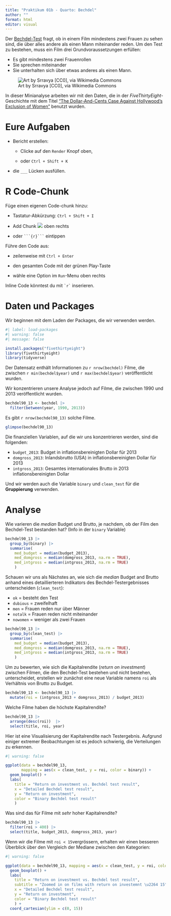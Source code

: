 ```yaml
---
title: "Praktikum 01b - Quarto: Bechdel"
author: ""
format: html
editor: visual
---
```


Der [Bechdel-Test](https://de.wikipedia.org/wiki/Bechdel-Test) fragt, ob in einem Film mindestens zwei Frauen zu sehen sind, die über alles andere als einen Mann miteinander reden. Um den Test zu bestehen, muss ein Film drei Grundvoraussetzungen erfüllen:

-   Es gibt mindestens zwei Frauenrollen
-   Sie sprechen miteinander
-   Sie unterhalten sich über etwas anderes als einen Mann.

![Art by Srravya \[CC0\], via Wikimedia Commons](img/BechdelTest-768x310.jpg)

In dieser Minianalyse arbeiten wir mit den Daten, die in der *FiveThirtyEight*-Geschichte mit dem Titel ["The Dollar-And-Cents Case Against Hollywood's Exclusion of Women"](https://fivethirtyeight.com/features/the-dollar-and-cents-case-against-hollywoods-exclusion-of-women/) benutzt wurden.

# Eure Aufgaben

-   Bericht erstellen:

    -   Clicke auf den `Render` Knopf oben,

    -   oder `Ctrl + Shift + K`

-   die `___` Lücken ausfüllen.

# R Code-Chunk

Füge einen eigenen Code-chunk hinzu:

-   Tastatur-Abkürzung: `Ctrl + Shift + I`

-   Add Chunk ![](img/notebook-insert-chunk.png) oben rechts

-   oder ```` ```{r}``` ```` eintippen

Führe den Code aus:

-   zeilenweise mit `Ctrl + Enter`

-   den gesamten Code mit der grünen Play-Taste

-   wähle eine Option im `Run`-Menu oben rechts

Inline Code könntest du mit `` `r` `` inserieren.

# Daten und Packages

Wir beginnen mit dem Laden der Packages, die wir verwenden werden.

```r
#| label: load-packages
#| warning: false
#| message: false

install.packages("fivethirtyeight")
library(fivethirtyeight)
library(tidyverse)
```

Der Datensatz enthält Informationen zu `r nrow(bechdel)` Filme, die zwischen `r min(bechdel$year)` und `r max(bechdel$year)` veröffentlicht wurden.

Wir konzentrieren unsere Analyse jedoch auf Filme, die zwischen 1990 und 2013 veröffentlicht wurden.

```r
bechdel90_13 <- bechdel |>  
  filter(between(year, 1990, 2013))
```

Es gibt `r nrow(bechdel90_13)` solche Filme.

```r
glimpse(bechdel90_13)
```

Die finanziellen Variablen, auf die wir uns konzentrieren werden, sind die folgenden:

-   `budget_2013`: Budget in inflationsbereinigten Dollar für 2013
-   `domgross_2013`: Inlandsbrutto (USA) in inflationsbereinigten Dollar für 2013
-   `intgross_2013`: Gesamtes internationales Brutto in 2013 inflationsbereinigten Dollar

Und wir werden auch die Variable `binary` und `clean_test` für die **Gruppierung** verwenden.

# Analyse

Wie varieren die *median* Budget und Brutto, je nachdem, ob der Film den Bechdel-Test bestanden hat? (Info in der `binary` Variable)

```r
bechdel90_13 |> 
  group_by(binary) |> 
  summarise(
    med_budget = median(budget_2013),
    med_domgross = median(domgross_2013, na.rm = TRUE),
    med_intgross = median(intgross_2013, na.rm = TRUE)
    )
```

Schauen wir uns als Nächstes an, wie sich die *median* Budget and Brutto anhand eines detaillierteren Indikators des Bechdel-Testergebnisses unterscheiden (`clean_test`):

-   `ok` = besteht den Test
-   `dubious` = zweifelhaft
-   `men` = Frauen reden nur über Männer
-   `notalk` = Frauen reden nicht miteinander
-   `nowomen` = weniger als zwei Frauen

```r
bechdel90_13 |> 
  group_by(clean_test) |>
  summarise(
    med_budget = median(budget_2013),
    med_domgross = median(domgross_2013, na.rm = TRUE),
    med_intgross = median(intgross_2013, na.rm = TRUE)
    )
```

Um zu bewerten, wie sich die Kapitalrendite (*return on investment*) zwischen Filmen, die den Bechdel-Test bestehen und nicht bestehen, unterscheidet, erstellen wir zunächst eine neue Variable namens `roi` als Verhältnis von Brutto zu Budget.

```r
bechdel90_13 <- bechdel90_13 |> 
  mutate(roi = (intgross_2013 + domgross_2013) / budget_2013)
```

Welche Filme haben die höchste Kapitalrendite?

```r
bechdel90_13 |> 
  arrange(desc(roi))  |>  
  select(title, roi, year)
```

Hier ist eine Visualisierung der Kapitalrendite nach Testergebnis. Aufgrund einiger extremer Beobachtungen ist es jedoch schwierig, die Verteilungen zu erkennen.

```r
#| warning: false

ggplot(data = bechdel90_13, 
       mapping = aes(x = clean_test, y = roi, color = binary)) +
  geom_boxplot() +
  labs(
    title = "Return on investment vs. Bechdel test result",
    x = "Detailed Bechdel test result",
    y = "Return on investment",
    color = "Binary Bechdel test result"
    )
```

Was sind das für Filme mit *sehr* hoher Kapitalrendite?

```r
bechdel90_13 |> 
  filter(roi > 400) |>
  select(title, budget_2013, domgross_2013, year)
```

Wenn wir die Filme mit `roi < 15`vergrössern, erhalten wir einen besseren Überblick über den Vergleich der Mediane zwischen den Kategorien:

```r
#| warning: false

ggplot(data = bechdel90_13, mapping = aes(x = clean_test, y = roi, color = binary)) +
  geom_boxplot() +
  labs(
    title = "Return on investment vs. Bechdel test result",
    subtitle = "Zoomed in on films with return on investemnt \u2264 15", # Etwas über das Vergrössern auf eine bestimmte Ebene
    x = "Detailed Bechdel test result",
    y = "Return on investment",
    color = "Binary Bechdel test result"
    ) +
  coord_cartesian(ylim = c(0, 15))
```
